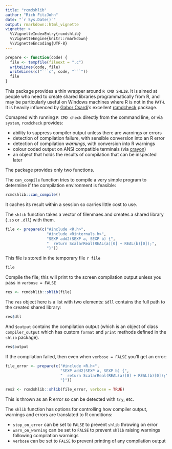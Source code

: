 ```yaml
---
title: "rcmdshlib"
author: "Rich FitzJohn"
date: "`r Sys.Date()`"
output: rmarkdown::html_vignette
vignette: >
  %\VignetteIndexEntry{rcmdshlib}
  %\VignetteEngine{knitr::rmarkdown}
  %\VignetteEncoding{UTF-8}
---
```


``` r
prepare <- function(code) {
  file <- tempfile(fileext = ".c")
  writeLines(code, file)
  writeLines(c("```c", code, "```"))
  file
}
```

This package provides a thin wrapper around `R CMD SHLIB`.  It is
aimed at people who need to create shared libraries
programmatically from R, and may be particularly useful on Windows
machines where R is not in the `PATH`.  It is heavily influenced by
[Gabor Csardi](https://github.com/gaborcsardi)'s excellent
[rcmdcheck](https://github.com/MangoTheCat/rcmdcheck) package.

Comapred with running `R CMD check` directly from the command line,
or via `system`, `rcmdcheck` provides:

* ability to suppress compiler output unless there are warnings or errors
* detection of compilation failure, with sensible conversion into an R
  error
* detection of compilation *warnings*, with conversion into R warnings
* colour coded output on ANSI compatible terminals (via
  [crayon](https://github.com/gaborcsardi/crayon))
* an object that holds the results of compilation that can be inspected
  later

The package provides only two functions.

The `can_compile` function tries to compile a very simple program
to determine if the compilation environment is feasible:
``` r
rcmdshlib::can_compile()
```

It caches its result within a session so carries little cost to use.

The `shlib` function takes a vector of filenmaes and creates a
shared library (`.so` or `.dll`) with them.

``` r
file <- prepare(c("#include <R.h>",
                  "#include <Rinternals.h>",
                  "SEXP add2(SEXP a, SEXP b) {",
                  "  return ScalarReal(REAL(a)[0] + REAL(b)[0]);",
                  "}"))
```

This file is stored in the temporary file `r file`
``` r
file
```

Compile the file; this will print to the screen compilation output
unless you pass in `verbose = FALSE`
``` r
res <- rcmdshlib::shlib(file)
```

The `res` object here is a list with two elements: `$dll` contains
the full path to the created shared library:
``` r
res$dll
```

And `$output` contains the compilation output (which is an object
of class `compiler_output` which has custom `format` and `print`
methods defined in the `shlib` package).
``` r
res$output
```

If the compilation failed, then even when `verbose = FALSE` you'll
get an error:
``` r
file_error <- prepare(c("#include <R.h>",
                        "SEXP add2(SEXP a, SEXP b) {",
                        "  return ScalarReal(REAL(a)[0] + REAL(b)[0]);",
                        "}"))
```
``` r
res2 <- rcmdshlib::shlib(file_error, verbose = TRUE)
```

This is thrown as an R error so can be detected with `try`, etc.

The `shlib` function has options for controlling how compiler
output, warnings and errors are translated to R conditions:

* `stop_on_error` can be set to `FALSE` to prevent `shlib` throwing on
   error
* `warn_on_warning` can be set to `FALSE` to prevent `shlib` raising
   warnings following compilation warnings
* `verbose` can be set to `FALSE` to prevent printing of any compilation
  output
